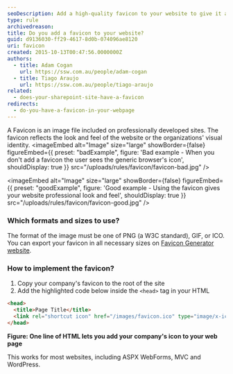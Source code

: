 ```yaml
---
seoDescription: Add a high-quality favicon to your website to give it a professional look and feel, enhancing user experience.
type: rule
archivedreason:
title: Do you add a favicon to your website?
guid: d9136030-ff29-4617-8d0b-074096ae8120
uri: favicon
created: 2015-10-13T00:47:56.0000000Z
authors:
  - title: Adam Cogan
    url: https://ssw.com.au/people/adam-cogan
  - title: Tiago Araujo
    url: https://ssw.com.au/people/tiago-araujo
related:
  - does-your-sharepoint-site-have-a-favicon
redirects:
  - do-you-have-a-favicon-in-your-webpage
---
```


A Favicon is an image file included on professionally developed sites. The favicon reflects the look and feel of the website or the organizations' visual identity.
<imageEmbed
  alt="Image"
  size="large"
  showBorder={false}
  figureEmbed={{
    preset: "badExample",
    figure: 'Bad example - When you don\'t add a favicon the user sees the generic browser\'s icon',
    shouldDisplay: true
  }}
  src="/uploads/rules/favicon/favicon-bad.jpg"
/>

<imageEmbed
  alt="Image"
  size="large"
  showBorder={false}
  figureEmbed={{
    preset: "goodExample",
    figure: 'Good example - Using the favicon gives your website professional look and feel',
    shouldDisplay: true
  }}
  src="/uploads/rules/favicon/favicon-good.jpg"
/>

### Which formats and sizes to use?

The format of the image must be one of PNG (a W3C standard), GIF, or ICO. You can export your favicon in all necessary sizes on [Favicon Generator website](https://realfavicongenerator.net).

### How to implement the favicon?

1. Copy your company's favicon to the root of the site
2. Add the highlighted code below inside the `<head>` tag in your HTML

```html
<head>
  <title>Page Title</title>
  <link rel="shortcut icon" href="/images/favicon.ico" type="image/x-icon" />
</head>
```

**Figure: One line of HTML lets you add your company's icon to your web page**

This works for most websites, including ASPX WebForms, MVC and WordPress.